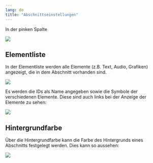 ```yaml
---
lang: de
title: "Abschnittseinstellungen"
---
```


In der pinken Spalte

![](Layout_Main_Grafik.png)

## Elementliste

In der Elementliste werden alle Elemente (z.B. Text, Audio, Grafiken) angezeigt, die in dem Abschnitt vorhanden sind.

![](Layout_Elementliste_Grafik.png)

Es werden die IDs als Name angegeben sowie die Symbole der verschiedenen Elemente. Diese sind auch links bei der Anzeige der Elemente zu sehen:

![](Layout_Elemente_Grafik.png)

## Hintergrundfarbe

Über die Hintergrundfarbe kann die Farbe des Hintergrunds eines Abschnitts festgelegt werden. Dies kann so aussehen:

![](Layout_Hintergrundfarbe_Grafik.png)